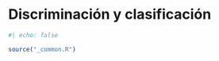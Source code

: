 # Discriminación y clasificación {#sec-data-transform}

```r
#| echo: false

source("_common.R")
```
